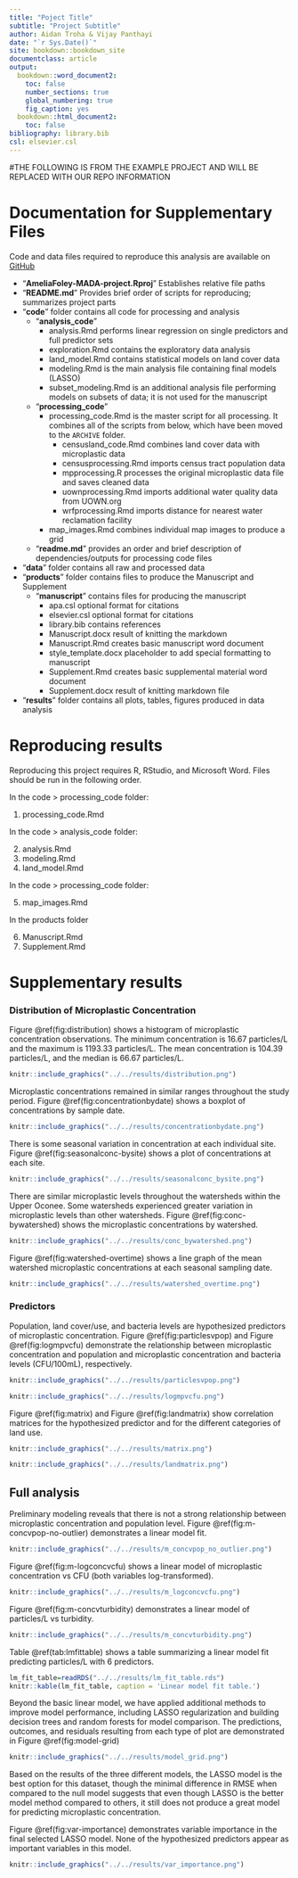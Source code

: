 ---
title: "Poject Title"
subtitle: "Project Subtitle"
author: Aidan Troha & Vijay Panthayi
date: "`r Sys.Date()`"
site: bookdown::bookdown_site
documentclass: article
output:
  bookdown::word_document2: 
    toc: false
    number_sections: true
    global_numbering: true
    fig_caption: yes
  bookdown::html_document2: 
    toc: false
bibliography: library.bib 
csl: elsevier.csl
---
#THE FOLLOWING IS FROM THE EXAMPLE PROJECT AND WILL BE REPLACED WITH OUR REPO INFORMATION

# Documentation for Supplementary Files
Code and data files required to reproduce this analysis are available on [GitHub](https://github.com/ameliafoley/AmeliaFoley-MADA-project)

* "**AmeliaFoley-MADA-project.Rproj**" Establishes relative file paths
* "**README.md**" Provides brief order of scripts for reproducing; summarizes project parts
* "**code**" folder contains all code for processing and analysis
  + "**analysis_code**"
    + analysis.Rmd performs linear regression on single predictors and full predictor sets
    + exploration.Rmd contains the exploratory data analysis
    + land_model.Rmd contains statistical models on land cover data
    + modeling.Rmd is the main analysis file containing final models (LASSO)
    + subset_modeling.Rmd is an additional analysis file performing models on subsets of data; it is not used for the manuscript
  + "**processing_code**"
    + processing_code.Rmd is the master script for all processing. It combines all of the scripts from below, which have been moved to the `ARCHIVE` folder. 
      + censusland_code.Rmd combines land cover data with microplastic data
      + censusprocessing.Rmd imports census tract population data
      + mpprocessing.R processes the original microplastic data file and saves cleaned data
      + uownprocessing.Rmd imports additional water quality data from UOWN.org
      + wrfprocessing.Rmd imports distance for nearest water reclamation facility
    + map_images.Rmd combines individual map images to produce a grid
  + "**readme.md**" provides an order and brief description of dependencies/outputs for processing code files
* "**data**" folder contains all raw and processed data
* "**products**" folder contains files to produce the Manuscript and Supplement
  + "**manuscript**" contains files for producing the manuscript
    + apa.csl optional format for citations
    + elsevier.csl optional format for citations
    + library.bib contains references
    + Manuscript.docx result of knitting the markdown
    + Manuscript.Rmd creates basic manuscript word document
    + style_template.docx placeholder to add special formatting to manuscript
    + Supplement.Rmd creates basic supplemental material word document
    + Supplement.docx result of knitting markdown file
* "**results**" folder contains all plots, tables, figures produced in data analysis

# Reproducing results
Reproducing this project requires R, RStudio, and Microsoft Word. Files should be run in the following order. 

In the code > processing_code folder:

1. processing_code.Rmd

In the code > analysis_code folder:

2. analysis.Rmd
3. modeling.Rmd
4. land_model.Rmd

In the code > processing_code folder:

5. map_images.Rmd

In the products folder

6. Manuscript.Rmd
7. Supplement.Rmd


# Supplementary results

### Distribution of Microplastic Concentration

Figure \@ref(fig:distribution) shows a histogram of microplastic concentration observations. The minimum concentration is 16.67 particles/L and the maximum is 1193.33 particles/L. The mean concentration is 104.39 particles/L, and the median is 66.67 particles/L. 

```{r distribution,  fig.cap='Distribution of Microplastic Concentration', echo=FALSE}
knitr::include_graphics("../../results/distribution.png")
```

Microplastic concentrations remained in similar ranges throughout the study period. Figure \@ref(fig:concentrationbydate) shows a boxplot of concentrations by sample date. 

```{r concentrationbydate,  fig.cap='Particles/L by Sample Date', echo=FALSE}
knitr::include_graphics("../../results/concentrationbydate.png")
```

There is some seasonal variation in concentration at each individual site. Figure \@ref(fig:seasonalconc-bysite) shows a plot of concentrations at each site. 

```{r seasonalconc-bysite,  fig.cap='Seasonal Variation in Particles/L', echo=FALSE}
knitr::include_graphics("../../results/seasonalconc_bysite.png")
```

There are similar microplastic levels throughout the watersheds within the Upper Oconee. Some watersheds experienced greater variation in microplastic levels than other watersheds. Figure \@ref(fig:conc-bywatershed) shows the microplastic concentrations by watershed. 

```{r conc-bywatershed,  fig.cap='Watershed Microplastic Concentrations', echo=FALSE}
knitr::include_graphics("../../results/conc_bywatershed.png")
```

Figure \@ref(fig:watershed-overtime) shows a line graph of the mean watershed microplastic concentrations at each seasonal sampling date. 

```{r watershed-overtime,  fig.cap='Microplastic Concentration Over Time', echo=FALSE}
knitr::include_graphics("../../results/watershed_overtime.png")
```

### Predictors
Population, land cover/use, and bacteria levels are hypothesized predictors of microplastic concentration. Figure \@ref(fig:particlesvpop) and Figure \@ref(fig:logmpvcfu) demonstrate the relationship between microplastic concentration and population and microplastic concentration and bacteria levels (CFU/100mL), respectively. 

```{r particlesvpop,  fig.cap="Particles/L vs Population", echo=FALSE}
knitr::include_graphics("../../results/particlesvpop.png")
```

```{r logmpvcfu,  fig.cap='Log particles/L vs CFU', echo=FALSE}
knitr::include_graphics("../../results/logmpvcfu.png")
```

Figure \@ref(fig:matrix) and Figure \@ref(fig:landmatrix) show correlation matrices for the hypothesized predictor and for the different categories of land use. 

```{r matrix,  fig.cap='Predictor matrix', echo=FALSE}
knitr::include_graphics("../../results/matrix.png")
```

```{r landmatrix,  fig.cap='Land cover matrix', echo=FALSE}
knitr::include_graphics("../../results/landmatrix.png")
```

## Full analysis

Preliminary modeling reveals that there is not a strong relationship between microplastic concentration and population level. Figure \@ref(fig:m-concvpop-no-outlier) demonstrates a linear model fit. 

```{r m-concvpop-no-outlier,  fig.cap='Concentration vs Population Linear Model', echo=FALSE}
knitr::include_graphics("../../results/m_concvpop_no_outlier.png")
```

Figure \@ref(fig:m-logconcvcfu) shows a linear model of microplastic concentration vs CFU (both variables log-transformed). 

```{r m-logconcvcfu,  fig.cap='Concentration vs CFU Linear Model', echo=FALSE}
knitr::include_graphics("../../results/m_logconcvcfu.png")
```

Figure \@ref(fig:m-concvturbidity) demonstrates a linear model of particles/L vs turbidity.

```{r m-concvturbidity,  fig.cap='Concentration vs Turbidity Linear Model', echo=FALSE}
knitr::include_graphics("../../results/m_concvturbidity.png")
```

Table \@ref(tab:lmfittable) shows a table summarizing a linear model fit predicting particles/L with 6 predictors. 

```{r lmfittable,  echo=FALSE}
lm_fit_table=readRDS("../../results/lm_fit_table.rds")
knitr::kable(lm_fit_table, caption = 'Linear model fit table.')
```

Beyond the basic linear model, we have applied additional methods to improve model performance, including LASSO regularization and building decision trees and random forests for model comparison. The predictions, outcomes, and residuals resulting from each type of plot are demonstrated in Figure \@ref(fig:model-grid)

```{r model-grid, fig.cap='Model Quality', echo=FALSE}
knitr::include_graphics("../../results/model_grid.png")
```

Based on the results of the three different models, the LASSO model is the best option for this dataset, though the minimal difference in RMSE when compared to the null model suggests that even though LASSO is the better model method compared to others, it still does not produce a great model for predicting microplastic concentration. 

Figure \@ref(fig:var-importance) demonstrates variable importance in the final selected LASSO model. None of the hypothesized predictors appear as important variables in this model. 

```{r var-importance, fig.cap='Variable importance', echo=FALSE}
knitr::include_graphics("../../results/var_importance.png")
```
